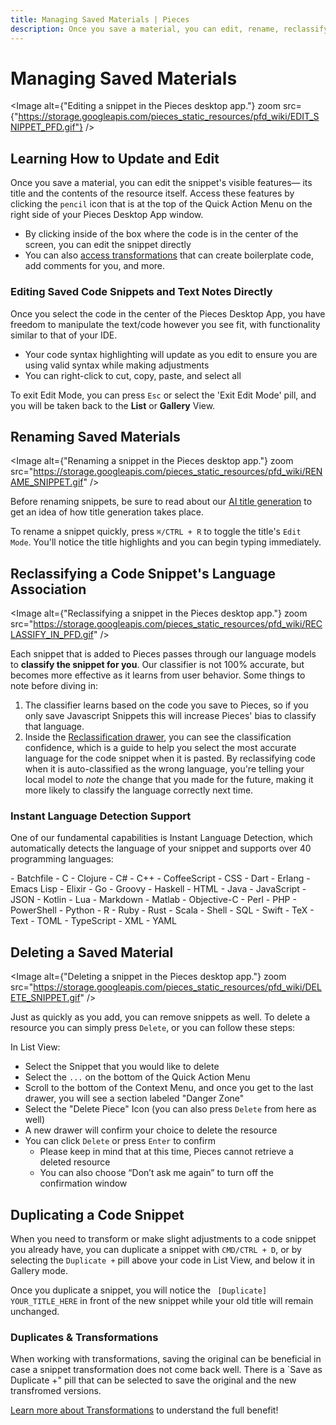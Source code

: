 ```yaml
---
title: Managing Saved Materials | Pieces
description: Once you save a material, you can edit, rename, reclassify, and modify metadata to adjust it over time so you stay organized.
---
```


<link rel="canonical" href="https://docs.piecs.app/features/managing-saved-materials" />

# Managing Saved Materials

<Image alt={"Editing a snippet in the Pieces desktop app."} zoom src={"https://storage.googleapis.com/pieces_static_resources/pfd_wiki/EDIT_SNIPPET_PFD.gif"} />

## Learning How to Update and Edit
Once you save a material, you can edit the snippet's visible features— its title and the contents of the resource itself. Access these features by clicking the ` pencil ` icon that is at the top of the Quick Action Menu on the right side of your Pieces Desktop App window.

- By clicking inside of the box where the code is in the center of the screen, you can edit the snippet directly
- You can also [access transformations](/features/transforming-snippets) that can create boilerplate code, add comments for you, and more.

### Editing Saved Code Snippets and Text Notes Directly
Once you select the code in the center of the Pieces Desktop App, you have freedom to manipulate the text/code however you see fit, with functionality similar to that of your IDE.

- Your code syntax highlighting will update as you edit to ensure you are using valid syntax while making adjustments
- You can right-click to cut, copy, paste, and select all

To exit Edit Mode, you can press ` Esc ` or select the 'Exit Edit Mode' pill, and you will be taken back to the **List** or **Gallery** View.

## Renaming Saved Materials

<Image alt={"Renaming a snippet in the Pieces desktop app."} zoom src="https://storage.googleapis.com/pieces_static_resources/pfd_wiki/RENAME_SNIPPET.gif" />

Before renaming snippets, be sure to read about our [AI title generation](/features/auto-enrichment) to get an idea of how title generation takes place.

To rename a snippet quickly, press ` ⌘/CTRL + R ` to toggle the title's ` Edit Mode `. You'll notice the title highlights and you can begin typing immediately.

## Reclassifying a Code Snippet's Language Association

<Image alt={"Reclassifying a snippet in the Pieces desktop app."} zoom src="https://storage.googleapis.com/pieces_static_resources/pfd_wiki/RECLASSIFY_IN_PFD.gif" />

Each snippet that is added to Pieces passes through our language models to **classify the snippet for you**. Our classifier is not 100% accurate, but becomes more effective as it learns from user behavior. Some things to note before diving in:

1. The classifier learns based on the code you save to Pieces, so if you only save Javascript Snippets this will increase Pieces' bias to classify that language.
2. Inside the [Reclassification drawer](/features/managing-saved-materials#reclassifying-a-code-snippets-language-association), you can see the classification confidence, which is a guide to help you select the most accurate language for the code snippet when it is pasted. By reclassifying code when it is auto-classified as the wrong language, you're telling your local model to _note_ the change that you made for the future, making it more likely to classify the language correctly next time.

[//]: # ([Learn more about impacting your AI profile here]&#40;#&#41;)

### Instant Language Detection Support
One of our fundamental capabilities is Instant Language Detection, which automatically detects the language of your snippet and supports over 40 programming languages:

<Accordion title="Supported Languages">
    - Batchfile
    - C
    - Clojure
    - C#
    - C++
    - CoffeeScript
    - CSS
    - Dart
    - Erlang
    - Emacs Lisp
    - Elixir
    - Go
    - Groovy
    - Haskell
    - HTML
    - Java
    - JavaScript
    - JSON
    - Kotlin
    - Lua
    - Markdown
    - Matlab
    - Objective-C
    - Perl
    - PHP
    - PowerShell
    - Python
    - R
    - Ruby
    - Rust
    - Scala
    - Shell
    - SQL
    - Swift
    - TeX
    - Text
    - TOML
    - TypeScript
    - XML
    - YAML
</Accordion>

## Deleting a Saved Material

<Image alt={"Deleting a snippet in the Pieces desktop app."} zoom src="https://storage.googleapis.com/pieces_static_resources/pfd_wiki/DELETE_SNIPPET.gif" />

Just as quickly as you add, you can remove snippets as well. To delete a resource you can simply press ` Delete `, or you can follow these steps:

In List View:
- Select the Snippet that you would like to delete
- Select the ` ... ` on the bottom of the Quick Action Menu
- Scroll to the bottom of the Context Menu, and once you get to the last drawer, you will see a section labeled "Danger Zone"
- Select the "Delete Piece" Icon (you can also press ` Delete ` from here as well)
- A new drawer will confirm your choice to delete the resource
- You can click ` Delete ` or press ` Enter ` to confirm
    - Please keep in mind that at this time, Pieces cannot retrieve a deleted resource
    - You can also choose “Don’t ask me again” to turn off the confirmation window

## Duplicating a Code Snippet

[//]: # (<Image alt={"Deleting a snippet in the Pieces desktop app."} zoom src="https://storage.googleapis.com/pieces_static_resources/pfd_wiki/DELETE_SNIPPET.gif" />)

When you need to transform or make slight adjustments to a code snippet you already have, you can duplicate a snippet with ` CMD/CTRL + D `, or by selecting the ` Duplicate + ` pill above your code in List View, and below it in Gallery mode.

Once you duplicate a snippet, you will notice the ` [Duplicate] YOUR_TITLE_HERE` in front of the new snippet while your old title will remain unchanged.

### Duplicates & Transformations

When working with transformations, saving the original can be beneficial in case a snippet transformation does not come back well. There is a `Save as Duplicate +" pill that can be selected to save the original and the new transfromed versions.

[Learn more about Transformations](/features/transforming-snippets) to understand the full benefit!


